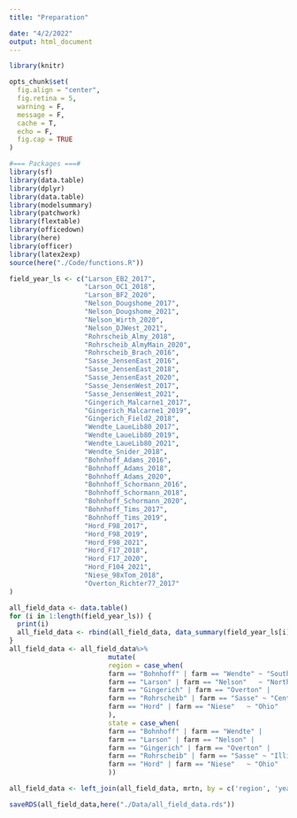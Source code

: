 ```yaml
---
title: "Preparation"

date: "4/2/2022"
output: html_document
---
```


```r
library(knitr)

opts_chunk$set(
  fig.align = "center",
  fig.retina = 5,
  warning = F,
  message = F,
  cache = T,
  echo = F,
  fig.cap = TRUE
)
```

```r
#=== Packages ===#
library(sf)
library(data.table)
library(dplyr)
library(data.table)
library(modelsummary)
library(patchwork)
library(flextable)
library(officedown)
library(here)
library(officer)
library(latex2exp)
source(here("./Code/functions.R"))
```

```r
field_year_ls <- c("Larson_EB2_2017",
                   "Larson_OC1_2018",
                   "Larson_BF2_2020",
                   "Nelson_Dougshome_2017",
                   "Nelson_Dougshome_2021",
                   "Nelson_Wirth_2020",
                   "Nelson_DJWest_2021",
                   "Rohrscheib_Almy_2018",
                   "Rohrscheib_AlmyMain_2020",
                   "Rohrscheib_Brach_2016",
                   "Sasse_JensenEast_2016",
                   "Sasse_JensenEast_2018",
                   "Sasse_JensenEast_2020",
                   "Sasse_JensenWest_2017",
                   "Sasse_JensenWest_2021",
                   "Gingerich_Malcarne1_2017",
                   "Gingerich_Malcarne1_2019",
                   "Gingerich_Field2_2018",
                   "Wendte_LaueLib80_2017",
                   "Wendte_LaueLib80_2019",
                   "Wendte_LaueLib80_2021",
                   "Wendte_Snider_2018",
                   "Bohnhoff_Adams_2016",
                   "Bohnhoff_Adams_2018",
                   "Bohnhoff_Adams_2020",
                   "Bohnhoff_Schormann_2016",
                   "Bohnhoff_Schormann_2018",
                   "Bohnhoff_Schormann_2020",
                   "Bohnhoff_Tims_2017",
                   "Bohnhoff_Tims_2019",
                   "Hord_F98_2017",
                   "Hord_F98_2019",
                   "Hord_F98_2021",
                   "Hord_F17_2018",
                   "Hord_F17_2020", 
                   "Hord_F104_2021", 
                   "Niese_98xTom_2018",
                   "Overton_Richter77_2017"
)

all_field_data <- data.table()
for (i in 1:length(field_year_ls)) {
  print(i)
  all_field_data <- rbind(all_field_data, data_summary(field_year_ls[i]))
}
all_field_data <- all_field_data%>%
                         mutate(
                         region = case_when(
                         farm == "Bohnhoff" | farm == "Wendte" ~ "Southern_Illinois",
                         farm == "Larson" | farm == "Nelson"   ~ "Northern_Illinois",
                         farm == "Gingerich" | farm == "Overton" | 
                         farm == "Rohrscheib" | farm == "Sasse" ~ "Central_Illinois",
                         farm == "Hord" | farm == "Niese"   ~ "Ohio"
                         ),
                         state = case_when(
                         farm == "Bohnhoff" | farm == "Wendte" |
                         farm == "Larson" | farm == "Nelson" | 
                         farm == "Gingerich" | farm == "Overton" | 
                         farm == "Rohrscheib" | farm == "Sasse" ~ "Illinois",
                         farm == "Hord" | farm == "Niese"   ~ "Ohio"
                         ))

all_field_data <- left_join(all_field_data, mrtn, by = c('region', 'year'))

saveRDS(all_field_data,here("./Data/all_field_data.rds"))
```
